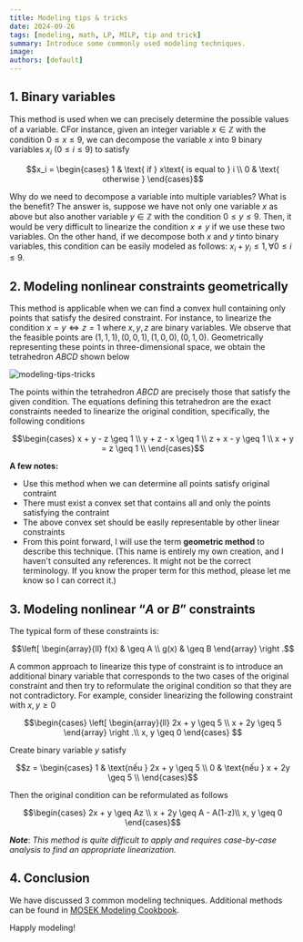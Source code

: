 ```yaml
---
title: Modeling tips & tricks
date: 2024-09-26
tags: [modeling, math, LP, MILP, tip and trick]
summary: Introduce some commonly used modeling techniques.
image:
authors: [default]
---
```



## 1. Binary variables

This method is used when we can precisely determine the possible values of a variable.
CFor instance, given an integer variable $x \in \mathbb{Z}$ with the condition $0 \leq x \leq 9$,
we can decompose the variable $x$ into 9 binary variables $x_i$ ($0 \leq i \leq 9$) to satisfy
```math
x_i = \begin{cases}
  1 & \text{ if } x\text{ is equal to } i \\
  0 & \text{ otherwise }
\end{cases}
```
Why do we need to decompose a variable into multiple variables? What is the benefit?
The answer is, suppose we have not only one variable $x$ as above but also another
variable $y \in \mathbb{Z}$ with the condition $0 \leq y \leq 9$. Then, it would be
very difficult to linearize the condition $x \neq y$ if we use these two variables.
On the other hand, if we decompose both $x$ and $y$ tinto binary variables, this condition
can be easily modeled as follows:  $x_i + y_i \leq 1, \forall 0 \leq i \leq 9$.

## 2. Modeling nonlinear constraints geometrically

This method is applicable when we can find a convex hull containing only points that
satisfy the desired constraint. For instance, to linearize the condition
$x = y \Leftrightarrow z = 1$ where $x, y, z$ are binary variables. We observe that the
feasible points are $(1, 1, 1), (0, 0, 1), (1, 0, 0), (0, 1, 0)$. Geometrically representing
these points in three-dimensional space, we obtain the tetrahedron $ABCD$ shown below

![modeling-tips-tricks](/posts/ModelingTipsTricks.png)

The points within the tetrahedron $ABCD$ are precisely those that satisfy the given condition.
The equations defining this tetrahedron are the exact constraints needed to linearize the
original condition, specifically, the following conditions
```math
\begin{cases}
  x + y - z \geq 1 \\
  y + z - x \geq 1 \\
  z + x - y \geq 1 \\
  x + y = z \geq 1 \\
\end{cases}
```

**A few notes:**
- Use this method when we can determine all points satisfy original contraint
- There must exist a convex set that contains all and only the points satisfying the contraint
- The above convex set should be easily representable by other linear constraints
- From this point forward, I will use the term **geometric method** to describe this technique.
(This name is entirely my own creation, and I haven't consulted any references. It might not be
the correct terminology. If you know the proper term for this method, please let me know so I can correct it.)

## 3. Modeling nonlinear “$A$ or $B$” constraints

The typical form of these constraints is:
```math
\left[
\begin{array}{ll}
    f(x) & \geq A \\
    g(x) & \geq B
\end{array}
\right .
```

A common approach to linearize this type of constraint is to introduce an additional binary
variable that corresponds to the two cases of the original constraint and then try to reformulate
the original condition so that they are not contradictory. For example, consider linearizing the
following constraint with  $x, y \geq 0$

```math
\begin{cases}
  \left[
  \begin{array}{ll}
      2x + y \geq 5 \\
      x + 2y \geq 5
  \end{array}
  \right .\\
  x, y \geq 0
\end{cases}

```
Create binary variable $y$ satisfy

```math
z = \begin{cases}
  1 & \text{nếu } 2x + y \geq 5 \\
  0 & \text{nếu } x + 2y \geq 5 \\
\end{cases}
```

Then the original condition can be reformulated as follows
```math
\begin{cases}
  2x + y \geq Az \\
  x + 2y \geq A - A(1-z)\\
  x, y \geq 0
\end{cases}
```

***Note***: *This method is quite difficult to apply and requires case-by-case analysis to find
an appropriate linearization.*

## 4. Conclusion

We have discussed 3 common modeling techniques. Additional methods can be found in
[MOSEK Modeling Cookbook](https://docs.mosek.com/modeling-cookbook/index.html).

Happly modeling! <Twemoji emoji="clinking-beer-mugs" />

